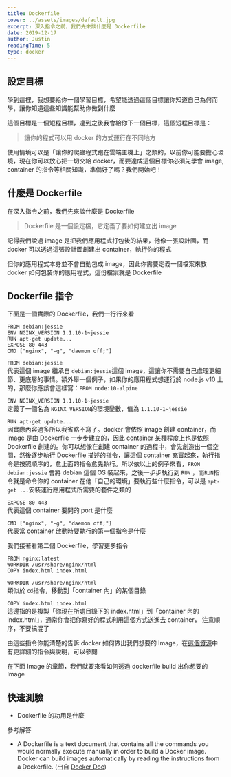 ```yaml
---
title: Dockerfile
cover: ../assets/images/default.jpg
excerpt: 深入指令之前，我們先來談什麼是 Dockerfile
date: 2019-12-17
author: Justin
readingTime: 5
type: docker
---
```


## 設定目標

學到這裡，我想要給你一個學習目標，希望能透過這個目標讓你知道自己為何而學，讓你知道這些知識能幫助你做到什麼

這個目標是一個短程目標，達到之後我會給你下一個目標，這個短程目標是：

> 讓你的程式可以用 docker 的方式運行在不同地方

使用情境可以是「讓你的爬蟲程式跑在雲端主機上」之類的，以前你可能要擔心環境，現在你可以放心把一切交給 docker，而要達成這個目標你必須先學會 image, container 的指令等相關知識，準備好了嗎？我們開始吧！

## 什麼是 Dockerfile

在深入指令之前，我們先來談什麼是 Dockerfile

> Dockerfile 是一個設定檔，它定義了要如何建立出 image

記得我們說過 image 是把我們應用程式打包後的結果，他像一張設計圖，而 docker 可以透過這張設計圖創建出 container，執行你的程式

但你的應用程式本身並不會自動包成 image，因此你需要定義一個檔案來教 docker 如何包裝你的應用程式，這份檔案就是 Dockerfile

## Dockerfile 指令

下面是一個實際的 Dockerfile，我們一行行來看

```
FROM debian:jessie
ENV NGINX_VERSION 1.1.10-1~jessie
RUN apt-get update...
EXPOSE 80 443
CMD ["nginx", "-g", "daemon off;"]
```

`FROM debian:jessie`  
代表這個 image 繼承自 `debian:jessie`這個 image，這讓你不需要自己處理更細節、更底層的事情。額外舉一個例子，如果你的應用程式想運行於 node.js v10 上的，那麼你應該會這樣寫：`FROM node:10-alpine`

`ENV NGINX_VERSION 1.1.10-1~jessie`  
定義了一個名為 `NGINX_VERSION`的環境變數，值為 `1.1.10-1~jessie`

`RUN apt-get update...`  
因實際內容過多所以我省略不寫了。docker 會依照 image 創建 container，而 image 是由 Dockerfile 一步步建立的，因此 container 某種程度上也是依照 Dockerfile 創建的。你可以想像在創建 container 的過程中，會先創造出一個空間，然後逐步執行 Dockerfile 描述的指令，讓這個 container 充實起來，執行指令是按照順序的，愈上面的指令愈先執行。所以依以上的例子來看，`FROM debian:jessie` 會將 debian 這個 OS 裝起來，之後一步步執行到 `RUN` ，而`RUN`指令就是命令你的 container 在他「自己的環境」要執行些什麼指令，可以是 `apt-get ...`安裝運行應用程式所需要的套件之類的

`EXPOSE 80 443`  
代表這個 container 要開的 port 是什麼

`CMD ["nginx", "-g", "daemon off;"]`  
代表當 container 啟動時要執行的第一個指令是什麼

我們接著看第二個 Dockerfile，學習更多指令

```
FROM nginx:latest
WORKDIR /usr/share/nginx/html
COPY index.html index.html
```

`WORKDIR /usr/share/nginx/html`  
類似於 `cd`指令，移動到「container 內」的某個目錄

`COPY index.html index.html`  
這邊指的是複製「你現在所處目錄下的 index.html」到「container 內的 index.html」，通常你會把你寫好的程式利用這個方式送進去 container，
注意順序，不要搞混了

由這些指令你能清楚的告訴 docker 如何做出我們想要的 Image，在[這個資源](https://docs.docker.com/engine/reference/builder/)中有更詳細的指令與說明，可以參閱

在下面 Image 的章節，我們就要來看如何透過 dockerfile build 出你想要的 Image

## 快速測驗

- Dockerfile 的功用是什麼

參考解答

- A Dockerfile is a text document that contains all the commands you would normally execute manually in order to build a Docker image. Docker can build images automatically by reading the instructions from a Dockerfile. (出自 [Docker Doc](https://docs.docker.com/glossary/))
